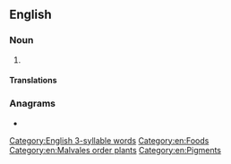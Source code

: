==English==

===Noun===
{{en-noun|-}}

# {{alt form|en|annatto||dye}}

====Translations====
{{trans-see|coloring and flavoring|annatto}}

===Anagrams===
* {{anagrams|en|a=aanott|anotta}}

[[Category:English 3-syllable words]]
[[Category:en:Foods]]
[[Category:en:Malvales order plants]]
[[Category:en:Pigments]]